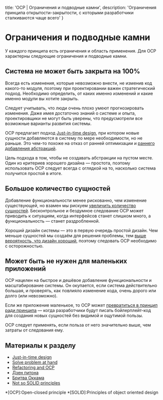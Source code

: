 
  title: 'OCP | Ограничения и подводные камни',
  description: 'Ограничения принципа открытости-закрытости, с которыми разработчики сталкиваются чаще всего'
}


# Ограничения и подводные камни

У каждого принципа есть ограничения и область применения. Для OCP характерны следующие ограничения и подводные камни.

## Система не может быть закрыта на 100%

Всегда есть изменения, которые невозможно внести, не изменив код какого-то модуля, поэтому при проектировании важен стратегический подход. Необходимо определить, от каких именно изменений и какие именно модули вы хотите закрыть.

Следует учитывать, что люди очень плохо умеют прогнозировать изменения. Даже имея достаточно знаний о системе и опыта, проектировщики не могут быть уверены, что предусмотрели все возможные варианты развития системы.

OCP предлагает подход [Just-in-time design](https://agiledesign.org/2015/01/18/jit-just-in-time-and-software-development/), при котором новые сущности добавляются в систему по мере необходимости, но не раньше. Это чем-то похоже на отказ от ранней оптимизации и [раннего добавления абстракций](http://tonsky.me/blog/concrete-vs-abstract/).

Цель подхода в том, чтобы не создавать абстракции на пустом месте. Один из критериев хорошего дизайна — простота, поэтому использовать OCP следует всегда с оглядкой на то, насколько система получится простой в итоге.

## Большое количество сущностей

Добавление функциональности менее рискованно, чем изменение существующей, но взамен мы рискуем [увеличить количество сущностей](https://softwareengineering.stackexchange.com/questions/170547/refactoring-and-open-closed-principle). Бесконтрольное и бездумное следование OCP может приводить к ситуациям, когда интерфейсов станет слишком много, а функциональность — станет раздробленной.

Хороший дизайн системы — это в первую очередь простой дизайн. Чем меньше сущностей мы создаём для решения проблемы, тем [выше вероятность, что дизайн хороший](https://ru.wikipedia.org/wiki/Дзен_Питона), поэтому следовать OCP необходимо с осторожностью.

## Может быть не нужен для маленьких приложений

OCP нацелен на быстрое и дешёвое добавление функциональности и масштабирование системы. Он окупается, если система действительно большая, и проверять, как повлияло изменение кода, очень дорого или долго (или невозможно).

Если же приложение маленькое, то OCP может [превратиться в принцип ради принципа](https://www.tonymarston.net/php-mysql/not-so-solid-oo-principles.html) — когда разработчики будут писать бойлерплейт-код для создания новых сущностей без видимой и ощутимой пользы.

OCP следует применять, если польза от него значительно выше, чем затраты от следования ему.

## Материалы к разделу

- [Just-in-time design](https://agiledesign.org/2015/01/18/jit-just-in-time-and-software-development/)
- [Solve problem at hand](http://tonsky.me/blog/concrete-vs-abstract/)
- [Refactoring and OCP](https://softwareengineering.stackexchange.com/questions/170547/refactoring-and-open-closed-principle)
- [Дзен питона](https://ru.wikipedia.org/wiki/Дзен_Питона)
- [Бритва Оккама](https://ru.wikipedia.org/wiki/Бритва_Оккама)
- [Not so SOLID principles](https://www.tonymarston.net/php-mysql/not-so-solid-oo-principles.html)

*[OCP]:Open-closed principle
*[SOLID]:Principles of object oriented design
